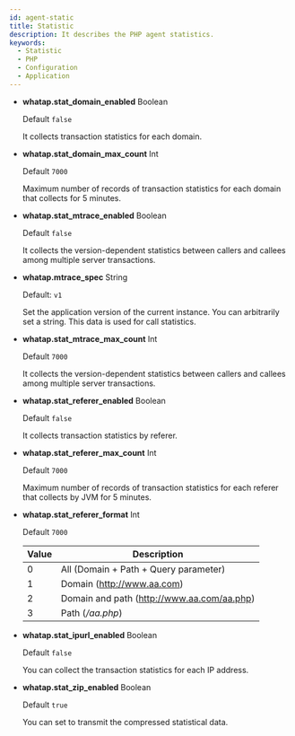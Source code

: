 ```yaml
---
id: agent-static
title: Statistic
description: It describes the PHP agent statistics.
keywords:
  - Statistic
  - PHP
  - Configuration
  - Application
---
```


- **whatap.stat_domain_enabled** <span class='type'>Boolean</span>

  Default `false`

  It collects transaction statistics for each domain.

- **whatap.stat_domain_max_count** <span class='type'>Int</span>

  Default `7000`

  Maximum number of records of transaction statistics for each domain that collects for 5 minutes.

- **whatap.stat_mtrace_enabled** <span class='type'>Boolean</span>

  Default `false`

  It collects the version-dependent statistics between callers and callees among multiple server transactions.

- **whatap.mtrace_spec** <span class='type'>String</span>

  Default: `v1`

  Set the application version of the current instance. You can arbitrarily set a string. This data is used for call statistics. 


<Phprestartapply />

- **whatap.stat_mtrace_max_count** <span class='type'>Int</span>

  Default `7000`

  It collects the version-dependent statistics between callers and callees among multiple server transactions.

- **whatap.stat_referer_enabled** <span class='type'>Boolean</span>

  Default `false`

  It collects transaction statistics by referer.

- **whatap.stat_referer_max_count** <span class='type'>Int</span>

  Default `7000`

  Maximum number of records of transaction statistics for each referer that collects by JVM for 5 minutes.

- **whatap.stat_referer_format** <span class='type'>Int</span>

  Default `7000`

  | Value | Description                                |
  | ----- | ------------------------------------------ |
  | 0     | All (Domain + Path + Query parameter)      |
  | 1     | Domain (http://www.aa.com)                 |
  | 2     | Domain and path (http://www.aa.com/aa.php) |
  | 3     | Path (_/aa.php_)                           |

- **whatap.stat_ipurl_enabled** <span class='type'>Boolean</span>

  Default `false`

  You can collect the transaction statistics for each IP address.

- **whatap.stat_zip_enabled** <span class='type'>Boolean</span>

  Default `true`

  You can set to transmit the compressed statistical data.
